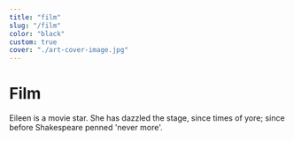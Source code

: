 ```yaml
---
title: "film"
slug: "/film"
color: "black"
custom: true
cover: "./art-cover-image.jpg"
---
```


<div style={{ margin: `0 auto`, maxWidth: `70ch`, padding: `2rem` }}>

<h1 data-testid="page-title">Film</h1>

Eileen is a movie star. She has dazzled the stage, since times of yore; since before Shakespeare penned 'never more'.

</div>

